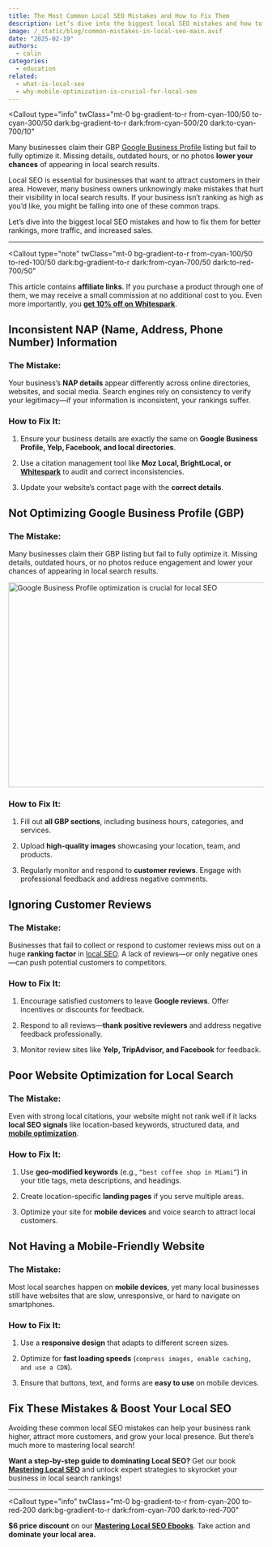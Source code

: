 ```yaml
---
title: The Most Common Local SEO Mistakes and How to Fix Them
description: Let’s dive into the biggest local SEO mistakes and how to fix them for better rankings, more traffic, and increased sales.
image: /_static/blog/common-mistakes-in-local-seo-main.avif
date: "2025-02-19"
authors:
  - calin
categories:
  - education
related:
  - what-is-local-seo
  - why-mobile-optimization-is-crucial-for-local-seo
---
```


<Callout
  type="info"
  twClass="mt-0 bg-gradient-to-r from-cyan-100/50 to-cyan-300/50 dark:bg-gradient-to-r dark:from-cyan-500/20 dark:to-cyan-700/10"
>
  Many businesses claim their GBP [Google Business
  Profile](https://www.google.com/business/) listing but fail to fully optimize
  it. Missing details, outdated hours, or no photos **lower your chances** of
  appearing in local search results.
</Callout>

Local SEO is essential for businesses that want to attract customers in their area. However, many business owners unknowingly make mistakes that hurt their visibility in local search results. If your business isn’t ranking as high as you’d like, you might be falling into one of these common traps.

Let’s dive into the biggest local SEO mistakes and how to fix them for better rankings, more traffic, and increased sales.

---

<Callout
  type="note"
  twClass="mt-0 bg-gradient-to-r from-cyan-100/50 to-red-100/50 dark:bg-gradient-to-r dark:from-cyan-700/50 dark:to-red-700/50"
>
  This article contains **affiliate links**. If you purchase a product through
  one of them, we may receive a small commission at no additional cost to you.
  Even more importantly, you **[get 10% off on
  Whitespark](https://whitespark.ca/?via=calin)**.
</Callout>

## Inconsistent NAP (Name, Address, Phone Number) Information

### The Mistake:

Your business’s **NAP details** appear differently across online directories, websites, and social media. Search engines rely on consistency to verify your legitimacy—if your information is inconsistent, your rankings suffer.

### How to Fix It:

1. Ensure your business details are exactly the same on **Google Business Profile, Yelp, Facebook, and local directories**.

2. Use a citation management tool like **Moz Local, BrightLocal, or [Whitespark](https://whitespark.ca/?via=calin)** to audit and correct inconsistencies.

3. Update your website’s contact page with the **correct details**.

## Not Optimizing Google Business Profile (GBP)

### The Mistake:

Many businesses claim their GBP listing but fail to fully optimize it. Missing details, outdated hours, or no photos reduce engagement and lower your chances of appearing in local search results.

<Image
  src="/_static/blog/most-common-mistakes-in-local-seo-secondary.avif"
  width="718"
  height="404"
  alt="Google Business Profile optimization is crucial for local SEO"
/>

### How to Fix It:

1. Fill out **all GBP sections**, including business hours, categories, and services.

2. Upload **high-quality images** showcasing your location, team, and products.

3. Regularly monitor and respond to **customer reviews**. Engage with professional feedback and address negative comments.

## Ignoring Customer Reviews

### The Mistake:

Businesses that fail to collect or respond to customer reviews miss out on a huge **ranking factor** in [local SEO](/blog/what-is-local-seo). A lack of reviews—or only negative ones—can push potential customers to competitors.

### How to Fix It:

1. Encourage satisfied customers to leave **Google reviews**. Offer incentives or discounts for feedback.

2. Respond to all reviews&mdash;**thank positive reviewers** and address negative feedback professionally.

3. Monitor review sites like **Yelp, TripAdvisor, and Facebook** for feedback.

## Poor Website Optimization for Local Search

### The Mistake:

Even with strong local citations, your website might not rank well if it lacks **local SEO signals** like location-based keywords, structured data, and **[mobile optimization](https://webscript.ro/en)**.

### How to Fix It:

1. Use **geo-modified keywords** (e.g., `“best coffee shop in Miami”`) in your title tags, meta descriptions, and headings.

2. Create location-specific **landing pages** if you serve multiple areas.

3. Optimize your site for **mobile devices** and voice search to attract local customers.

## Not Having a Mobile-Friendly Website

### The Mistake:

Most local searches happen on **mobile devices**, yet many local businesses still have websites that are slow, unresponsive, or hard to navigate on smartphones.

### How to Fix It:

1. Use a **responsive design** that adapts to different screen sizes.

2. Optimize for **fast loading speeds** (`compress images, enable caching, and use a CDN`).

3. Ensure that buttons, text, and forms are **easy to use** on mobile devices.

## Fix These Mistakes & Boost Your Local SEO

Avoiding these common local SEO mistakes can help your business rank higher, attract more customers, and grow your local presence. But there’s much more to mastering local search!

**Want a step-by-step guide to dominating Local SEO?** Get our book **[Mastering Local SEO](/pricing)** and unlock expert strategies to skyrocket your business in local search rankings!

---

<Callout
  type="info"
  twClass="mt-0 bg-gradient-to-r from-cyan-200 to-red-200 dark:bg-gradient-to-r dark:from-cyan-700 dark:to-red-700"
>
  **$6 price discount** on our **[Mastering Local SEO Ebooks](/pricing)**. Take
  action and **dominate your local area.**
</Callout>
